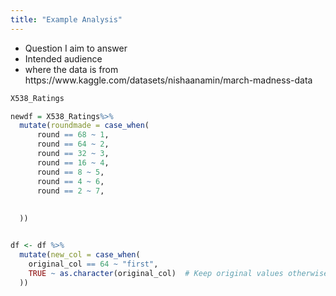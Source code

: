 ```yaml
---
title: "Example Analysis"
---
```


- Question I aim to answer
- Intended audience
- where the data is from https://www.kaggle.com/datasets/nishaanamin/march-madness-data

```r
X538_Ratings

newdf = X538_Ratings%>%
  mutate(roundmade = case_when(
      round == 68 ~ 1, 
      round == 64 ~ 2, 
      round == 32 ~ 3, 
      round == 16 ~ 4, 
      round == 8 ~ 5, 
      round == 4 ~ 6, 
      round == 2 ~ 7, 
      
      
  ))


df <- df %>%
  mutate(new_col = case_when(
    original_col == 64 ~ "first",
    TRUE ~ as.character(original_col)  # Keep original values otherwise
  ))


```

